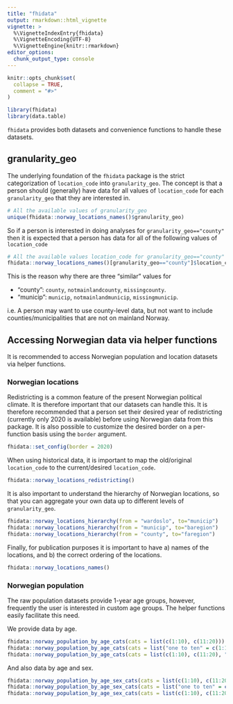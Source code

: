 ```yaml
---
title: "fhidata"
output: rmarkdown::html_vignette
vignette: >
  %\VignetteIndexEntry{fhidata}
  %\VignetteEncoding{UTF-8}
  %\VignetteEngine{knitr::rmarkdown}
editor_options: 
  chunk_output_type: console
---
```


```r
knitr::opts_chunk$set(
  collapse = TRUE,
  comment = "#>"
)
```

```r
library(fhidata)
library(data.table)
```

`fhidata` provides both datasets and convenience functions to handle these datasets.

## granularity_geo

The underlying foundation of the `fhidata` package is the strict categorization of `location_code` into `granularity_geo`. The concept is that a person should (generally) have data for all values of `location_code` for each `granularity_geo` that they are interested in.

```r
# All the available values of granularity_geo
unique(fhidata::norway_locations_names()$granularity_geo)
```

So if a person is interested in doing analyses for `granularity_geo=="county"` then it is expected that a person has data for all of the following values of `location_code`

```r
# All the available values location_code for granularity_geo=="county"
fhidata::norway_locations_names()[granularity_geo=="county"]$location_code
```

This is the reason why there are three "similar" values for

- "county": `county`, `notmainlandcounty`, `missingcounty`.
- "municip": `municip`, `notmainlandmunicip`, `missingmunicip`.

i.e. A person may want to use county-level data, but not want to include counties/municipalities that are not on mainland Norway.

## Accessing Norwegian data via helper functions

It is recommended to access Norwegian population and location datasets via helper functions.

### Norwegian locations

Redistricting is a common feature of the present Norwegian political climate. It is therefore important that our datasets can handle this. It is therefore recommended that a person set their desired year of redistricting (currently only 2020 is available) before using Norwegian data from this package. It is also possible to customize the desired border on a per-function basis using the `border` argument.

```r
fhidata::set_config(border = 2020)
```

When using historical data, it is important to map the old/original `location_code` to the current/desired `location_code`.

```r
fhidata::norway_locations_redistricting()
```

It is also important to understand the hierarchy of Norwegian locations, so that you can aggregate your own data up to different levels of `granularity_geo`.

```r
fhidata::norway_locations_hierarchy(from = "wardoslo", to="municip")
fhidata::norway_locations_hierarchy(from = "municip", to="baregion")
fhidata::norway_locations_hierarchy(from = "county", to="faregion")
```

Finally, for publication purposes it is important to have a) names of the locations, and b) the correct ordering of the locations.

```r
fhidata::norway_locations_names()
```


### Norwegian population

The raw population datasets provide 1-year age groups, however, frequently the user is interested in custom age groups. The helper functions easily facilitate this need.

We provide data by age.

```r
fhidata::norway_population_by_age_cats(cats = list(c(1:10), c(11:20)))
fhidata::norway_population_by_age_cats(cats = list("one to ten" = c(1:10), "eleven to twenty" = c(11:20)))
fhidata::norway_population_by_age_cats(cats = list(c(1:10), c(11:20), "21+"=c(21:200)))
```

And also data by age and sex.

```r
fhidata::norway_population_by_age_sex_cats(cats = list(c(1:10), c(11:20)))
fhidata::norway_population_by_age_sex_cats(cats = list("one to ten" = c(1:10), "eleven to twenty" = c(11:20)))
fhidata::norway_population_by_age_sex_cats(cats = list(c(1:10), c(11:20), "21+"=c(21:200)))
```

